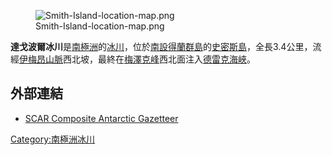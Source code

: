 {{no footnotes|time=2013-10-27T09:14:59+00:00}}
[[Image:Smith-Island-location-map.png|thumb]]

'''達戈波爾冰川'''是[[南極洲|南極洲]]的[[冰川|冰川]]，位於[[南設得蘭群島|南設得蘭群島]]的[[史密斯島|史密斯島]]，全長3.4公里，流經[[伊梅昂山脈|伊梅昂山脈]]西北坡，最終在[[梅澤克峰|梅澤克峰]]西北面注入[[德雷克海峽|德雷克海峽]]。

{{coord|62|55|17|S|62|27|43|W|display=title}}

==外部連結==
* [http://data.aad.gov.au/aadc/gaz/scar/ SCAR Composite Antarctic Gazetteer]

{{Antarctica-geo-stub}}
[[Category:南極洲冰川|Category:南極洲冰川]]